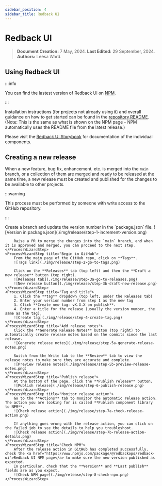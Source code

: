 ```yaml
---
sidebar_position: 4
sidebar_title: Redback UI
---
```




# Redback UI

> **Document Creation:** 7 May, 2024. **Last Edited:** 29 September, 2024. **Authors:** Leesa Ward.

## Using Redback UI

:::info

You can find the lastest version of Redback UI on [NPM](https://www.npmjs.com/package/@redbackops/redback-ui).

:::

Installation instructions (for projects not already using it) and overall guidance on how to get started can be found in the [repository README](https://github.com/Redback-Operations/redback-ui/blob/main/README.md). (Note: This is the same as what is shown on the NPM page - NPM automatically uses the README file from the latest release.)

Please visit the [Redback UI Storybook](https://redback-operations.github.io/redback-ui/) for documentation of the individual components.

## Creating a new release

When a new feature, bug fix, enhancement, etc. is merged into the `main` branch, or a collection of them are merged and ready to be released at the same time, a new release must be created and published for the changes to be available to other projects.

:::warning

This process must be performed by someone with write access to the GitHub repository.

:::

<ProcessWizard>
    <ProcessWizardStep title="Increment version">
        Create a branch and update the version number in the `package.json` file.
        ![Version in package.json](./img/release/step-1-increment-version.png)

        Raise a PR to merge the changes into the `main` branch, and when it is approved and merged, you can proceed to the next step.
    </ProcessWizardStep>
    <ProcessWizardStep title="Begin in GitHub">
        From the main page of the GitHub repo, click on **Tags**.
        ![Tags link](./img/release/step-2-go-to-tags.png)

        Click on the **Releases** tab (top left) and then the **Draft a new release** button (top right).
        ![Releases tab](./img/release/step-3a-go-to-releases.png)
        ![New release button](./img/release/step-3b-draft-new-release.png)
    </ProcessWizardStep>
    <ProcessWizardStep title="Tag and title">
        1. Click the **tag** dropdown (top left, under the Releases tab)
        2. Enter your version number from step 1 as the new tag
        3. Click **Create new tag: vX.X.X on publish**.
        4. Enter a title for the release (usually the version number, the same as the tag).
        ![Create tag](./img/release/step-4-create-tag.png)
    </ProcessWizardStep>
    <ProcessWizardStep title="Add release notes">
        Click the **Generate Release Notes** button (top right) to automatically create release notes based on the commits since the last release.
        ![Generate release notes](./img/release/step-5a-generate-release-notes.png)

        Switch from the Write tab to the **Review** tab to view the release notes to make sure they are accurate and complete.
        ![Preview release notes](./img/release/step-5b-preview-release-notes.png)
    </ProcessWizardStep>
    <ProcessWizardStep title="Publish release">
        At the bottom of the page, click the **Publish release** button.
        ![Publish release](./img/release/step-6-publish-release.png)
    </ProcessWizardStep>
    <ProcessWizardStep title="Monitor release action">
        Go to the **Actions** tab to monitor the automatic release action. The action you are looking for is called **Publish component library to NPM**.
        ![Check release action](./img/release/step-7a-check-release-action.png)

        If anything goes wrong with the release action, you can click on the failed job to see the details to help you troubleshoot.
        ![Check release action](./img/release/step-7b-release-action-details.png)
    </ProcessWizardStep>
    <ProcessWizardStep title="Check NPM">
        After the release action in GitHub has completed successfully, check the <a href="https://www.npmjs.com/package/@redbackops/redback-ui">Redback UI NPM page</a> to make sure the new version published as expected.
        In particular, check that the **Version** and **Last publish** fields are as you expect.
        ![Check NPM page](./img/release/step-8-check-npm.png)
    </ProcessWizardStep>
</ProcessWizard>



